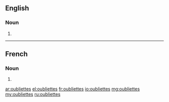 ==English==

===Noun===
{{head|en|noun plural form}}

# {{plural of|oubliette|lang=en}}

----

==French==

===Noun===
{{head|fr|noun plural form|g=p}}

# {{plural of|oubliette|lang=fr}}

[[ar:oubliettes]]
[[el:oubliettes]]
[[fr:oubliettes]]
[[io:oubliettes]]
[[mg:oubliettes]]
[[my:oubliettes]]
[[ru:oubliettes]]